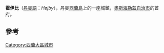{{Infobox settlement
| official_name   = 霍伊比
| native_name     = Højby
| settlement_type = 首府
| image_skyline   = HøjbyOdsherredDKChurch.jpg
| coordinates     = {{coord|55.91121|N|11.59603|E|region:DK|display=inline}}
| subdivision_type  = 國家
| subdivision_name  = {{flag|Denmark}}
| subdivision_type1 = 大區
| subdivision_name1 = [[西蘭大區|西蘭大區]]
| subdivision_type2 = 自治市
| subdivision_name2 = [[奧斯海勒茲自治市|奧斯海勒茲自治市]]
| population      = 1,459人<ref>[https://m.statbank.dk/TableInfo/BY3?lang=en BY3: Population 1st January, by urban areas] The Mobile Statbank from [[Statistics_Denmark|Statistics Denmark]]</ref>
| timezone        = [[UTC+01:00|UTC+01:00]]
}}

'''霍伊比'''（[[丹麥語|丹麥語]]：''Højby''），丹麥[[西蘭島|西蘭島]]上的一座城鎮，[[奧斯海勒茲自治市|奧斯海勒茲自治市]]的首府。

== 參考 ==
{{reflist}}

[[Category:西蘭大區城市|Category:西蘭大區城市]]